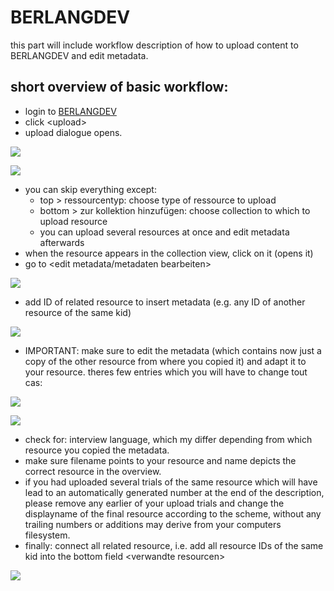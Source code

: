 # BERLANGDEV
this part will include workflow description of how to upload content to BERLANGDEV and edit metadata.

## short overview of basic workflow:
- login to [BERLANGDEV][18-1]
- click \<upload\>
- upload dialogue opens.

![][18-image-1]

![][18-image-2]

- you can skip everything except: 
	- top \> ressourcentyp: choose type of ressource to upload
	- bottom \> zur kollektion hinzufügen: choose collection to which to upload resource
	- you can upload several resources at once and edit metadata afterwards
- when the resource appears in the collection view, click on it (opens it)
- go to \<edit metadata/metadaten bearbeiten\>

![][18-image-3]

- add ID of related resource to insert metadata (e.g. any ID of another resource of the same kid)

![][18-image-4]

- IMPORTANT: make sure to edit the metadata (which contains now just a copy of the other resource from where you copied it) and adapt it to your resource. theres few entries which you will have to change tout cas:

![][18-image-5]

![][18-image-6]

- check for: interview language, which my differ depending from which resource you copied the metadata.
- make sure filename points to your resource and name depicts the correct resource in the overview.
- if you had uploaded several trials of the same resource which will have lead to an automatically generated number at the end of the description, please remove any earlier of your upload trials and change the displayname of the final resource according to the scheme, without any trailing numbers or additions may derive from your computers filesystem.
- finally: connect all related resource, i.e. add all resource IDs of the same kid into the bottom field \<verwandte resourcen\>

![][18-image-7]


[18-1]:	https://rs.cms.hu-berlin.de/berlangdev/pages/collection_manage.php

[18-image-1]:	https://ada-sub.dh-index.org/school/api/png/ses-overview/berlang_res_type.png
[18-image-2]:	https://ada-sub.dh-index.org/school/api/png/ses-overview/berlang_res_coll.png
[18-image-3]:	https://ada-sub.dh-index.org/school/api/png/ses-overview/berlang_ed_meta.png
[18-image-4]:	https://ada-sub.dh-index.org/school/api/png/ses-overview/berlang_copy_meta.png
[18-image-5]:	https://ada-sub.dh-index.org/school/api/png/ses-overview/berlang_res_name.png
[18-image-6]:	https://ada-sub.dh-index.org/school/api/png/ses-overview/berlang_res_filename.png
[18-image-7]:	https://ada-sub.dh-index.org/school/api/png/ses-overview/berlang_rel_res.png
